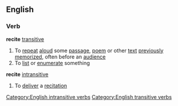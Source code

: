 ==English==
===Verb===
'''recite''' [[transitive]]
#To [[repeat]] [[aloud]] some [[passage]], [[poem]] or other [[text]] [[previously]] [[memorized]], often before an [[audience]]
#To [[list]] or [[enumerate]] something
'''recite''' [[intransitive]]
#To [[deliver]] a [[recitation]]
[[Category:English intransitive verbs]]
[[Category:English transitive verbs]]